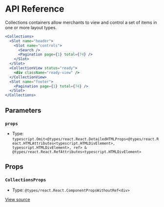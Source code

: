 # API Reference

Collections containers allow merchants to view and control a set of items in one or more layout types.

```jsx
<Collections>
  <Slot name="header">
    <Slot name="controls">
      <Search />
      <Pagination page={1} total={74} />
    </Slot>
  </Slot>
  <CollectionView status="ready">
    <div className="ready-view" />
  </CollectionView>
  <Slot name="footer">
    <Pagination page={1} total={74} />
  </Slot>
</Collections>
```

## Parameters

### `props`

- Type: `typescript.Omit<@types/react.React.DetailedHTMLProps<@types/react.React.HTMLAttributes<typescript.HTMLDivElement>, typescript.HTMLDivElement>, ref> & @types/react.React.RefAttributes<typescript.HTMLDivElement>`

## Props

### `CollectionsProps`

- Type: `@types/react.React.ComponentPropsWithoutRef<div>`

[View source](https://github.com/vtex/shoreline/blob/2295b7d78/packages/components/src/collections/collections.tsx#L23)
